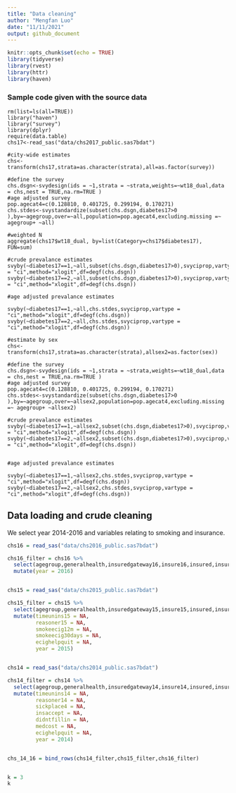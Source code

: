 ```yaml
---
title: "Data cleaning"
author: "Mengfan Luo"
date: "11/11/2021"
output: github_document
---
```


```r
knitr::opts_chunk$set(echo = TRUE)
library(tidyverse)
library(rvest)
library(httr)
library(haven)
```


### Sample code given with the source data

```{}
rm(list=ls(all=TRUE))
library("haven")
library("survey")
library(dplyr)
require(data.table)
chs17<-read_sas("data/chs2017_public.sas7bdat")

#city-wide estimates
chs<-transform(chs17,strata=as.character(strata),all=as.factor(survey))

#define the survey
chs.dsgn<-svydesign(ids = ~1,strata = ~strata,weights=~wt18_dual,data = chs,nest = TRUE,na.rm=TRUE )
#age adjusted survey
pop.agecat4=c(0.128810, 0.401725, 0.299194, 0.170271)
chs.stdes<-svystandardize(subset(chs.dsgn,diabetes17>0 ),by=~agegroup,over=~all,population=pop.agecat4,excluding.missing =~ agegroup+ ~all)

#weighted N
aggregate(chs17$wt18_dual, by=list(Category=chs17$diabetes17), FUN=sum)

#crude prevalance estimates
svyby(~diabetes17==1,~all,subset(chs.dsgn,diabetes17>0),svyciprop,vartype = "ci",method="xlogit",df=degf(chs.dsgn))
svyby(~diabetes17==2,~all,subset(chs.dsgn,diabetes17>0),svyciprop,vartype = "ci",method="xlogit",df=degf(chs.dsgn))

#age adjusted prevalance estimates

svyby(~diabetes17==1,~all,chs.stdes,svyciprop,vartype = "ci",method="xlogit",df=degf(chs.dsgn))
svyby(~diabetes17==2,~all,chs.stdes,svyciprop,vartype = "ci",method="xlogit",df=degf(chs.dsgn))

#estimate by sex
chs<-transform(chs17,strata=as.character(strata),allsex2=as.factor(sex))

#define the survey
chs.dsgn<-svydesign(ids = ~1,strata = ~strata,weights=~wt18_dual,data = chs,nest = TRUE,na.rm=TRUE )
#age adjusted survey
pop.agecat4=c(0.128810, 0.401725, 0.299194, 0.170271)
chs.stdes<-svystandardize(subset(chs.dsgn,diabetes17>0 ),by=~agegroup,over=~allsex2,population=pop.agecat4,excluding.missing =~ agegroup+ ~allsex2)

#crude prevalance estimates
svyby(~diabetes17==1,~allsex2,subset(chs.dsgn,diabetes17>0),svyciprop,vartype = "ci",method="xlogit",df=degf(chs.dsgn))
svyby(~diabetes17==2,~allsex2,subset(chs.dsgn,diabetes17>0),svyciprop,vartype = "ci",method="xlogit",df=degf(chs.dsgn))


#age adjusted prevalance estimates

svyby(~diabetes17==1,~allsex2,chs.stdes,svyciprop,vartype = "ci",method="xlogit",df=degf(chs.dsgn))
svyby(~diabetes17==2,~allsex2,chs.stdes,svyciprop,vartype = "ci",method="xlogit",df=degf(chs.dsgn))
```

## Data loading and crude cleaning

We select year 2014-2016 and variables relating to smoking and insurance. 

```r

chs16 = read_sas("data/chs2016_public.sas7bdat")

chs16_filter = chs16 %>% 
  select(agegroup,generalhealth,insuredgateway16,insure16,insured,insure5,sickadvice16,sickplace,reasoner16,didntgetcare16,insaccept,didntfillin,medcost,everyday,numberperdaya,cost20cigarettes,smokeecig12m,smokeecig30days,ecighelpquit,didntfillin,timeunins16) %>% 
  mutate(year = 2016)


chs15 = read_sas("data/chs2015_public.sas7bdat")

chs15_filter = chs15 %>% 
  select(agegroup,generalhealth,insuredgateway15,insure15,insured,insure5,sickadvice15,sickplace,didntgetcare15,insaccept,didntfillin,medcost,everyday,numberperdaya,cost20cigarettes,didntfillin) %>% 
  mutate(timeunins15 = NA,
         reasoner15 = NA,
         smokeecig12m = NA,
         smokeecig30days = NA,
         ecighelpquit = NA,
         year = 2015) 


chs14 = read_sas("data/chs2014_public.sas7bdat")

chs14_filter = chs14 %>% 
  select(agegroup,generalhealth,insuredgateway14,insure14,insured,insure5,sickadvice14,didntgetcare14,everyday,numberperdaya,cost20cigarettes,smokeecig12m,smokeecig30days) %>% 
  mutate(timeunins14 = NA,
         reasoner14 = NA,
         sickplace4 = NA,
         insaccept = NA,
         didntfillin = NA,
         medcost = NA,
         ecighelpquit = NA,
         year = 2014) 


chs_14_16 = bind_rows(chs14_filter,chs15_filter,chs16_filter)



```


```r
k = 3
k
```








